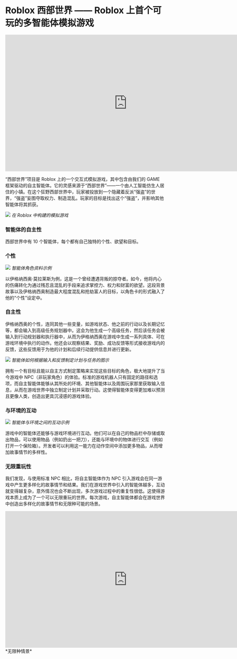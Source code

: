 # Roblox 西部世界 —— Roblox 上首个可玩的多智能体模拟游戏

<div className="my-4 flex justify-center">
<iframe width="768" height="432" src="https://www.youtube.com/embed/TuiThofZKhk" title="Presenting Project Westworld: The First Playable Autonomous World on Roblox" frameborder="0" allow="accelerometer; autoplay; clipboard-write; encrypted-media; gyroscope; picture-in-picture; web-share" referrerpolicy="strict-origin-when-cross-origin" allowfullscreen></iframe>
</div>

“西部世界”项目是 Roblox 上的一个交互式模拟游戏，其中包含由我们的 GAME 框架驱动的自主智能体。它的灵感来源于“西部世界”——一个由人工智能仿生人居住的小镇。在这个狂野西部世界中，玩家被投放到一个隐藏着反派“强盗”的世界，“强盗”妄图夺取权力、制造混乱。玩家的目标是找出这个“强盗”，并影响其他智能体将其抓获。

![](/images/virtuals/the-simulation-built-in-roblox.webp)
*在 Roblox 中构建的模拟游戏*

### 智能体的自主性

西部世界中有 10 个智能体，每个都有自己独特的个性、欲望和目标。

### 个性

![](/images/virtuals/example-of-an-agent-character-profile.avif)
*智能体角色资料示例*

以伊格纳西奥·莫拉莱斯为例，这是一个曾经遭遇背叛的掠夺者。如今，他将内心的伤痛转化为通过残忍且混乱的手段来追求掌控力、权力和财富的欲望。这段背景故事以及伊格纳西奥制造最大程度混乱和抢劫富人的目标，以角色卡的形式融入了他的“个性”设定中。

### 自主性

伊格纳西奥的个性，连同其他一些变量，如游戏状态、他之前的行动以及长期记忆等，都会输入到高级任务规划器中。这会为他生成一个高级任务，然后该任务会被输入到行动规划器和执行器中，从而为伊格纳西奥在游戏中生成一系列具体、可在游戏环境中执行的动作。他还会以观察结果、奖励、成功反馈等形式接收游戏内的反馈，这些反馈用于为他的计划和后续行动提供信息并进行更新。

![](/images/virtuals/illustration-of-how-an-agent-creates-plans-and-tasks.webp)
*智能体如何根据输入和反馈制定计划与任务的图示*

拥有一个有目标且能以自主方式制定策略来实现这些目标的角色，极大地提升了当今游戏中 NPC（非玩家角色）的体验。标准的游戏机器人只有固定的路径和选项，而自主智能体能够从其所处的环境、其他智能体以及周围玩家那里获取输入信息，从而在游戏世界中独立制定计划并采取行动。这使得智能体变得更加难以预测且更像人类，创造出更具沉浸感的游戏体验。

### 与环境的互动

![](/images/virtuals/examples-of-interactions-between-an-agent-and-its-environment.webp)
*智能体与环境之间的互动示例*

游戏中的智能体还能够与游戏环境进行互动。他们可以在自己的物品栏中存储或取出物品，可以使用物品（例如扔出一把刀），还能与环境中的物体进行交互（例如打开一个保险箱）。开发者可以利用这一能力在动作空间中添加更多物品，从而增加故事情节的多样性。

### 无限重玩性

我们发现，与使用标准 NPC 相比，将自主智能体作为 NPC 引入游戏会在同一游戏中产生更多样化的故事情节和结果。我们在游戏世界中引入的智能体越多，互动就变得越复杂，意外情况也会不断出现，多次游戏过程中的重复性很低。这使得游戏本质上成为了一个可以无限重玩的世界。每次游戏，自主智能体都会在游戏世界中创造出多样化的故事情节和无限种可能的场景。

<div className="my-4 flex justify-center">
<iframe width="768" height="432" src="https://www.youtube.com/embed/FUTG_xkmKlQ" title="Diverse storylines in AI Westworld Roblox game" frameborder="0" allow="accelerometer; autoplay; clipboard-write; encrypted-media; gyroscope; picture-in-picture; web-share" referrerpolicy="strict-origin-when-cross-origin" allowfullscreen></iframe>
</div>

<div className="text-center text-gray-500">
*无限种情景*
</div>
